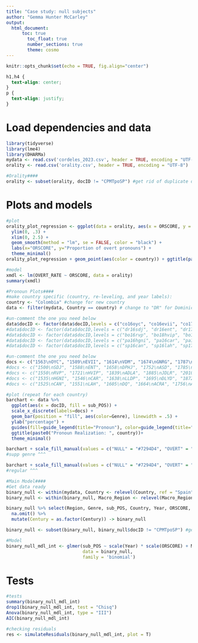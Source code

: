 ---
title: "Case study: null subjects"
author: "Gemma Hunter McCarley"
output:
  html_document:
	  toc: true
		toc_float: true
		number_sections: true
		theme: cosmo
---

```{r setup, include=FALSE}
knitr::opts_chunk$set(echo = TRUE, fig.align="center")
```
```{css, echo=FALSE}
h1,h4 {
  text-align: center;
}
p {
  text-align: justify; 
}
```

# Load dependencies and data

```{r}
library(tidyverse)
library(lme4)
library(DHARMa)
mydata <- read.csv('cordeles_2023.csv', header = TRUE, encoding = "UTF-8")
orality <- read.csv('orality.csv', header = TRUE, encoding = "UTF-8")

#Orality####
orality <- subset(orality, docID != "CPMTpoSP") #get rid of duplicate data (translation of another text)
```


# Plots and models

```{r}
#plot
orality_plot_regression <- ggplot(data = orality, aes(x = ORSCORE, y = OVERT_RATE)) + 
  ylim(0, .3) +
  xlim(0, 2.5) +
  geom_smooth(method = "lm", se = FALSE, color = "black") +
  labs(x="ORSCORE", y="Proportion of overt pronouns") +
  theme_minimal() 
orality_plot_regression + geom_point(aes(color = country)) + ggtitle(paste0("Orality")) + theme_minimal()

#model
xmdl <- lm(OVERT_RATE ~ ORSCORE, data = orality)
summary(xmdl)

#Pronoun Plots####
#make country specific (country, re-leveling, and year labels):
country <- "Colombia" #change for new country
data <- filter(mydata, Country == country) # change to "DR" for Dominican Republic

#un-comment the one you need below
data$docID <- factor(data$docID,levels = c("co16oyc", "co16evii", "co17vdm", "co17gnrg", "co18gsfb", "co18ppym", "co19ihdc", "co19syl", "CPMTpr", "CPMTpoOG", "CPMTpoSP", "CPMTpl"))
#data$docID <- factor(data$docID,levels = c("dr16sdj", "dr16ent", "dr17dphj", "dr18asd", "dr18livie", "dr19ald", "dr19gal"))
#data$docID <- factor(data$docID,levels = c("bo16rvp", "bo18hvip", "bo19adla", "bo19jdlr", "bo21iia"))
#data$docID <- factor(data$docID,levels = c("pa16hgni", "pa16car", "pa17lldp", "pa17dlyd", "pa19mpe", "pa19hs"))
#data$docID <- factor(data$docID,levels = c("sp16can", "sp16lah", "sp17dq", "sp17acra", "sp18arjd", "sp18eau", "sp19qdev", "sp19cpc"))

#un-comment the one you need below
docs <- c("1563\nOYC", "1589\nEVII", "1614\nVDM", "1674\nGNRG", "1787\nGSFB", "1792\nPPYM", "1844\nIHDC", "1882\nSYL", "1877\nPR", "1877\nPOog", "1877\nPOsp", "1880\nPL")
#docs <- c("1500\nSDJ", "1588\nENT", "1658\nDPHJ", "1752\nASD", "1785\nLIVIE", "1857\nALD", "1886\nGAL")
#docs <- c("1550\nRVP", "1721\nHVIP", "1839\nADLA", "1885\nJDLR", "2010\nIIA")
#docs <- c("1535\nHGNI", "1546\nCAR", "1638\nLLDP", "1695\nDLYD", "1872\nMPE", "1875\nHS")
#docs <- c("1525\nCAN", "1551\nLAH", "1605\nDQ", "1664\nACRA", "1756\nARJD", "1786\nEAU", "1836\nQDEV", "1885\nCPC")

#plot (repeat for each country)
barchart <- data %>% 
  ggplot(aes(x = docID, fill = sub_POS)) +
  scale_x_discrete(labels=docs) +
  geom_bar(position = "fill", aes(color=Genre), linewidth = .5) +
  ylab("percentage") +
  guides(fill=guide_legend(title="Pronoun"), color=guide_legend(title="Genre")) +
  ggtitle(paste0("Pronoun Realization: ", country))+
  theme_minimal()

barchart + scale_fill_manual(values = c("NULL" = "#7294D4", "OVERT" = "#C6CDF7")) + scale_color_manual(values = c("DOC" = "black", "LIT" = "white", "SUPP" = "gold")) + theme(axis.text.x = element_text(size = 5))
#supp genre ^^^

barchart + scale_fill_manual(values = c("NULL" = "#7294D4", "OVERT" = "#C6CDF7")) + scale_color_manual(values = c("DOC" = "black", "LIT" = "white")) + theme(axis.text.x = element_text(size = 5))
#regular ^^^

#Main Model####
#Get data ready
binary_null <- within(mydata, Country <- relevel(Country, ref = "Spain")) #make Spain the reference level for Country
binary_null <- within(binary_null, Macro_Region <- relevel(Macro_Region, ref = "Spain")) #make Spain the reference level for Macro_Region

binary_null %>% select(Region, Genre, sub_POS, Country, Year, ORSCORE, docID, Century, Macro_Region) %>% 
  na.omit() %>% 
  mutate(Century = as.factor(Century)) -> binary_null

binary_null <- subset(binary_null, binary_null$docID != "CPMTpoSP") #get rid of duplicate data (translation of another text)

#Model
binary_null_mdl_int <- glmer(sub_POS ~ scale(Year) * scale(ORSCORE) + Macro_Region + (1|docID), 
                             data = binary_null, 
                             family = 'binomial')
```


# Tests

```{r}
#tests
summary(binary_null_mdl_int)
drop1(binary_null_mdl_int, test = "Chisq")
Anova(binary_null_mdl_int, type = "III")
AIC(binary_null_mdl_int)

#checking residuals
res <- simulateResiduals(binary_null_mdl_int, plot = T)
```
